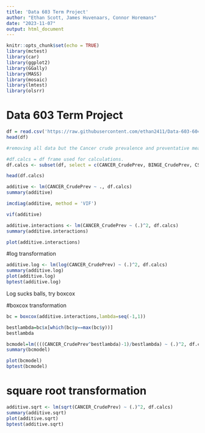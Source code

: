 ```yaml
---
title: 'Data 603 Term Project'
author: "Ethan Scott, James Huvenaars, Connor Horemans"
date: "2023-11-07"
output: html_document
---
```


```r
knitr::opts_chunk$set(echo = TRUE)
library(mctest)
library(car)
library(ggplot2)
library(GGally)
library(MASS)
library(mosaic)
library(lmtest)
library(olsrr)
```

# Data 603 Term Project




```r
df = read.csv('https://raw.githubusercontent.com/ethan2411/Data-603-604/main/603%20Data/500_Cities__Census_Tract-level_Data__GIS_Friendly_Format___2019_release_20231106.csv')
head(df)
```

```r
#removing all data but the Cancer crude prevalence and preventative measures. 

#df.calcs = df frame used for calculations. 
df.calcs <- subset(df, select = c(CANCER_CrudePrev, BINGE_CrudePrev, CSMOKING_CrudePrev, LPA_CrudePrev, OBESITY_CrudePrev, SLEEP_CrudePrev))

head(df.calcs)
```

```r
additive <- lm(CANCER_CrudePrev ~ ., df.calcs)
summary(additive)
```
```r
imcdiag(additive, method = 'VIF')
```

```r
vif(additive)
```


```r
additive.interactions <- lm(CANCER_CrudePrev ~ (.)^2, df.calcs)
summary(additive.interactions)
```
```r
plot(additive.interactions)
```

#log transformation

```r
additive.log <- lm(log(CANCER_CrudePrev) ~ (.)^2, df.calcs)
summary(additive.log)
plot(additive.log)
bptest(additive.log)
```

Log sucks balls, try boxcox

#boxcox transformation

```r
bc = boxcox(additive.interactions,lambda=seq(-1,1))

bestlambda=bc$x[which(bc$y==max(bc$y))]
bestlambda
```
```r
bcmodel=lm((((CANCER_CrudePrev^bestlambda)-1)/bestlambda) ~ (.)^2, df.calcs)
summary(bcmodel)
```
```r
plot(bcmodel)
bptest(bcmodel)
```

# square root transformation

```r
additive.sqrt <- lm(sqrt(CANCER_CrudePrev) ~ (.)^2, df.calcs)
summary(additive.sqrt)
plot(additive.sqrt)
bptest(additive.sqrt)
```




